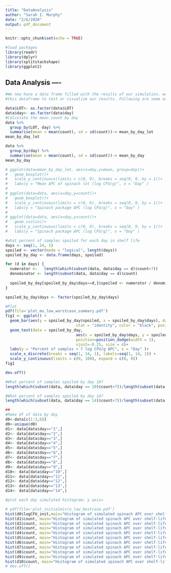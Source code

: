 ```yaml
---
title: "DataAnalysis"
author: "Sarah I. Murphy"
date: "2/6/2020"
output: pdf_document
---
```


```r
knitr::opts_chunk$set(echo = TRUE)
```

```r
#load packages
library(readr)
library(dplyr)
library(splitstackshape)
library(ggplot2)
```

## Data Analysis   ----
```r
#We now have a data frame filled with the results of our simulation, we can use
#this dataframe to test or visualize our results. Following are some examples.

data$LOT<- as.factor(data$LOT)
data$day<- as.factor(data$day)
#Calculate the mean count by day
data %>%
  group_by(LOT, day) %>%
  summarise(mean = mean(count), sd = sd(count))-> mean_by_day_lot
mean_by_day_lot

data %>%
  group_by(day) %>%
  summarise(mean = mean(count), sd = sd(count))-> mean_by_day
mean_by_day
```

```r
# ggplot(data=mean_by_day_lot, aes(x=day,y=mean, group=day))+
#   geom_boxplot()+
#   scale_y_continuous(limits = c(0, 9), breaks = seq(0, 9, by = 1))+
#   labs(y = "Mean APC of spinach lot (log CFU/g)", x = "Day" )
# 
# ggplot(data=data, aes(x=day,y=count))+
#   geom_boxplot()+
#   scale_y_continuous(limits = c(0, 9), breaks = seq(0, 9, by = 1))+
#   labs(y = "Spinach package APC (log CFU/g)", x = "Day" )
# 
# ggplot(data=data, aes(x=day,y=count))+
#   geom_violin()+
#   scale_y_continuous(limits = c(0, 9), breaks = seq(0, 9, by = 1))+
#   labs(y = "Spinach package APC (log CFU/g)", x = "Day" )

```



```r
#what percent of samples spoiled for each day in shelf life
days <- seq(1, 14, 1)
spoiled <- vector(mode = "logical", length(days))
spoiled_by_day <- data.frame(days, spoiled)

for (d in days) {
  numerator <-   length(which(subset(data, data$day == d)$count>7))
  denominator <- length(subset(data, data$day == d)$count)
  
  spoiled_by_day[spoiled_by_day$days==d,]$spoiled <- numerator / denominator * 100
}

spoiled_by_day$days <- factor(spoiled_by_day$days)

#Plot
pdf(file='plot_mu_low_worstcase_summary.pdf')
fig1 <- ggplot() + 
  geom_bar(aes(y = spoiled_by_day$spoiled, x = spoiled_by_day$days), data = spoiled_by_day, 
                               stat = "identity", color = "black", position = "dodge") +
  geom_text(data = spoiled_by_day, 
                               aes(x = spoiled_by_day$days, y = spoiled_by_day$spoiled, label = round(spoiled_by_day$spoiled, 2)), 
                               position=position_dodge(width = 1), 
                               vjust=-0.25, size = 4)+
  labs(y = "Percent of samples > 7 log CFU/g APC", x = "Day" )+
  scale_x_discrete(breaks = seq(1, 14, 1), labels=seq(1, 14, 1)) +
  scale_y_continuous(limits = c(0, 100), expand = c(0, 0))
fig1

dev.off()
```
```r
#What percent of samples spoiled by day 10?
length(which(subset(data, data$day == 10)$count>7))/length(subset(data, data$day == 10)$count)

#What percent of samples spoiled by day 14?
length(which(subset(data, data$day == 14)$count>7))/length(subset(data, data$day == 14)$count)
```

```r
##
#Make df of data by day
d0<-data[c(1:3,6)]
d0<-unique(d0)
d1<- data[data$day=="1",] 
d2<- data[data$day=="2",] 
d3<- data[data$day=="3",] 
d4<- data[data$day=="4",] 
d5<- data[data$day=="5",] 
d6<- data[data$day=="6",] 
d7<- data[data$day=="7",] 
d8<- data[data$day=="8",] 
d9<- data[data$day=="9",] 
d10<- data[data$day=="10",]
d11<- data[data$day=="11",] 
d12<- data[data$day=="12",] 
d13<- data[data$day=="13",] 
d14<- data[data$day=="14",] 
```

```r
#plot each day simulated histogram; y axis=

# pdf(file='plot_initialmicro_low_bestcase.pdf')
hist(d0$logCFU_init,main="Histogram of simulated spinach APC over shelf-life\n Day = 0", xlab=expression('Log'['10']*'CFU/g'),xlim=c(0,10),ylim=c(0,5000),breaks=20, col="gray")
hist(d1$count, main="Histogram of simulated spinach APC over shelf-life\n Day = 1",  xlab=expression('Log'['10']*'CFU/g'), xlim=c(0,10), ylim=c(0,5000),breaks=20, col="gray")
hist(d2$count, main="Histogram of simulated spinach APC over shelf-life\n Day = 2", xlab=expression('Log'['10']*'CFU/g'), xlim=c(0,10), ylim=c(0,5000),breaks=20, col="gray")
hist(d3$count, main="Histogram of simulated spinach APC over shelf-life\n Day = 3", xlab=expression('Log'['10']*'CFU/g'), xlim=c(0,10), ylim=c(0,5000),breaks=20, col="gray")
hist(d4$count, main="Histogram of simulated spinach APC over shelf-life\n Day = 4", xlab=expression('Log'['10']*'CFU/g'), xlim=c(0,10), ylim=c(0,5000),breaks=20, col="gray")
hist(d5$count, main="Histogram of simulated spinach APC over shelf-life\n Day = 5", xlab=expression('Log'['10']*'CFU/g'), xlim=c(0,10), ylim=c(0,5000),breaks=20, col="gray")
hist(d6$count, main="Histogram of simulated spinach APC over shelf-life\n Day = 6", xlab=expression('Log'['10']*'CFU/g'), xlim=c(0,10), ylim=c(0,5000),breaks=20, col="gray")
hist(d7$count, main="Histogram of simulated spinach APC over shelf-life\n Day = 7", xlab=expression('Log'['10']*'CFU/g'), xlim=c(0,10), ylim=c(0,5000),breaks=20, col="gray")
hist(d8$count, main="Histogram of simulated spinach APC over shelf-life\n Day = 8", xlab=expression('Log'['10']*'CFU/g'), xlim=c(0,10), ylim=c(0,5000),breaks=20, col="gray")
hist(d9$count, main="Histogram of simulated spinach APC over shelf-life\n Day = 9", xlab=expression('Log'['10']*'CFU/g'), xlim=c(0,10), ylim=c(0,5000),breaks=20, col="gray")
hist(d10$count, main="Histogram of simulated spinach APC over shelf-life\n Day = 10", xlab=expression('Log'['10']*'CFU/g'), xlim=c(0,10), ylim=c(0,5000),breaks=20, col="gray")
# dev.off()
```